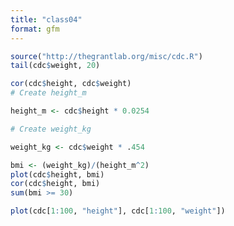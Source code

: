 ```yaml
---
title: "class04"
format: gfm
---
```

```r
source("http://thegrantlab.org/misc/cdc.R")
tail(cdc$weight, 20)

cor(cdc$height, cdc$weight)
# Create height_m

height_m <- cdc$height * 0.0254

# Create weight_kg

weight_kg <- cdc$weight * .454

bmi <- (weight_kg)/(height_m^2)
plot(cdc$height, bmi)
cor(cdc$height, bmi)
sum(bmi >= 30)

plot(cdc[1:100, "height"], cdc[1:100, "weight"])



```

